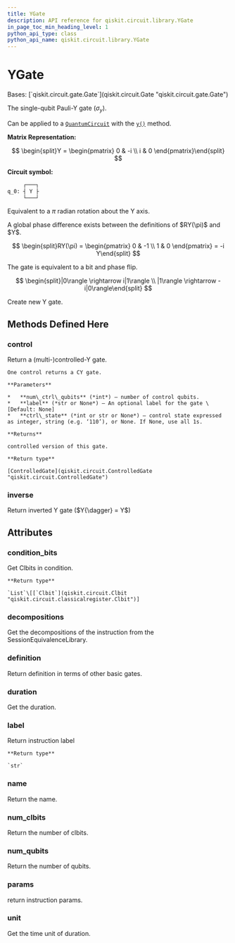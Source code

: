 ```yaml
---
title: YGate
description: API reference for qiskit.circuit.library.YGate
in_page_toc_min_heading_level: 1
python_api_type: class
python_api_name: qiskit.circuit.library.YGate
---
```


# YGate

<Class id="qiskit.circuit.library.YGate" github="https://github.com/qiskit/qiskit/tree/stable/0.23/qiskit/circuit/library/standard_gates/y.py" signature="YGate(label=None)">
  Bases: [`qiskit.circuit.gate.Gate`](qiskit.circuit.Gate "qiskit.circuit.gate.Gate")

  The single-qubit Pauli-Y gate ($\sigma_y$).

  Can be applied to a [`QuantumCircuit`](qiskit.circuit.QuantumCircuit "qiskit.circuit.QuantumCircuit") with the [`y()`](qiskit.circuit.QuantumCircuit#y "qiskit.circuit.QuantumCircuit.y") method.

  **Matrix Representation:**

$$
\begin{split}Y = \begin{pmatrix}
0 & -i \\
i & 0
\end{pmatrix}\end{split}
$$

  **Circuit symbol:**

  ```python
       ┌───┐
  q_0: ┤ Y ├
       └───┘
  ```

  Equivalent to a $\pi$ radian rotation about the Y axis.

  <Admonition title="Note" type="note">
    A global phase difference exists between the definitions of $RY(\pi)$ and $Y$.

$$
\begin{split}RY(\pi) = \begin{pmatrix}
0 & -1 \\
1 & 0
\end{pmatrix}
= -i Y\end{split}
$$
  </Admonition>

  The gate is equivalent to a bit and phase flip.

$$
\begin{split}|0\rangle \rightarrow i|1\rangle \\
|1\rangle \rightarrow -i|0\rangle\end{split}
$$

  Create new Y gate.

  ## Methods Defined Here

  ### control

  <Function id="qiskit.circuit.library.YGate.control" name="control" signature="YGate.control(num_ctrl_qubits=1, label=None, ctrl_state=None)">
    Return a (multi-)controlled-Y gate.

    One control returns a CY gate.

    **Parameters**

    *   **num\_ctrl\_qubits** (*int*) – number of control qubits.
    *   **label** (*str or None*) – An optional label for the gate \[Default: None]
    *   **ctrl\_state** (*int or str or None*) – control state expressed as integer, string (e.g. ‘110’), or None. If None, use all 1s.

    **Returns**

    controlled version of this gate.

    **Return type**

    [ControlledGate](qiskit.circuit.ControlledGate "qiskit.circuit.ControlledGate")
  </Function>

  ### inverse

  <Function id="qiskit.circuit.library.YGate.inverse" name="inverse" signature="YGate.inverse()">
    Return inverted Y gate ($Y{\dagger} = Y$)
  </Function>

  ## Attributes

  ### condition\_bits

  <Attribute id="qiskit.circuit.library.YGate.condition_bits" name="condition_bits">
    Get Clbits in condition.

    **Return type**

    `List`\[[`Clbit`](qiskit.circuit.Clbit "qiskit.circuit.classicalregister.Clbit")]
  </Attribute>

  ### decompositions

  <Attribute id="qiskit.circuit.library.YGate.decompositions" name="decompositions">
    Get the decompositions of the instruction from the SessionEquivalenceLibrary.
  </Attribute>

  ### definition

  <Attribute id="qiskit.circuit.library.YGate.definition" name="definition">
    Return definition in terms of other basic gates.
  </Attribute>

  ### duration

  <Attribute id="qiskit.circuit.library.YGate.duration" name="duration">
    Get the duration.
  </Attribute>

  ### label

  <Attribute id="qiskit.circuit.library.YGate.label" name="label">
    Return instruction label

    **Return type**

    `str`
  </Attribute>

  ### name

  <Attribute id="qiskit.circuit.library.YGate.name" name="name">
    Return the name.
  </Attribute>

  ### num\_clbits

  <Attribute id="qiskit.circuit.library.YGate.num_clbits" name="num_clbits">
    Return the number of clbits.
  </Attribute>

  ### num\_qubits

  <Attribute id="qiskit.circuit.library.YGate.num_qubits" name="num_qubits">
    Return the number of qubits.
  </Attribute>

  ### params

  <Attribute id="qiskit.circuit.library.YGate.params" name="params">
    return instruction params.
  </Attribute>

  ### unit

  <Attribute id="qiskit.circuit.library.YGate.unit" name="unit">
    Get the time unit of duration.
  </Attribute>
</Class>

